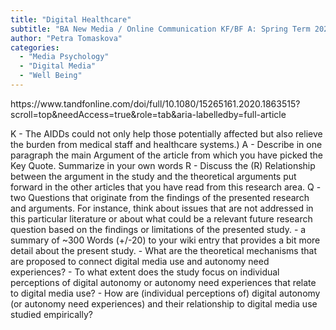 ```yaml
---
title: "Digital Healthcare"
subtitle: "BA New Media / Online Communication KF/BF A: Spring Term 2023"
author: "Petra Tomaskova"
categories:
  - "Media Psychology"
  - "Digital Media"
  - "Well Being"
---
```

https://www.tandfonline.com/doi/full/10.1080/15265161.2020.1863515?scroll=top&needAccess=true&role=tab&aria-labelledby=full-article

K - The AIDDs could not only help those potentially affected but also relieve the burden from medical staff and healthcare systems.)
A - Describe in one paragraph the main Argument of the article from which you have picked the Key Quote. Summarize in your own words
R - Discuss the (R) Relationship between the argument in the study and the theoretical arguments put forward in the other articles that you have read from this research area.
Q - two Questions that originate from the findings of the presented research and arguments. For instance, think about issues that are not addressed in this particular literature or about what could be a relevant future research question based on the findings or limitations of the presented study.
- a summary of ~300 Words (+/-20) to your wiki entry that provides a bit more detail about the present study.
  - What are the theoretical mechanisms that are proposed to connect digital media use and autonomy need experiences? 
  - To what extent does the study focus on individual perceptions of digital autonomy or autonomy need experiences that relate to digital media use?
  - How are (individual perceptions of) digital autonomy (or autonomy need experiences) and their relationship to digital media use studied empirically?
